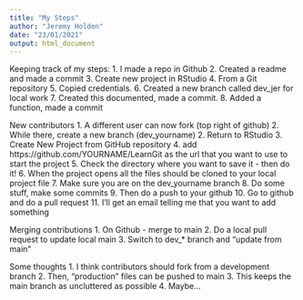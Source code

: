 ```yaml
---
title: "My Steps"
author: "Jeremy Holden"
date: "23/01/2021"
output: html_document
---
```


Keeping track of my steps:
1. I made a repo in Github
2. Created a readme and made a commit
3. Create new project in RStudio
4. From a Git repository
5. Copied credentials.
6. Created a new branch called dev_jer for local work
7. Created this documented, made a commit.
8. Added a function, made a commit

New contributors
1. A different user can now fork (top right of github)
2. While there, create a new branch (dev_yourname)
2. Return to RStudio
3. Create New Project from GitHub repository
4. add https://github.com/YOURNAME/LearnGit as the url that you want to use to start the project
5. Check the directory where you want to save it - then do it!
6. When the project opens all the files should be cloned to your local project file
7. Make sure you are on the dev_yourname branch
8. Do some stuff, make some commits
9. Then do a push to your github
10. Go to github and do a pull request
11. I'll get an email telling me that you want to add something

Merging contributions
1. On Github - merge to main
2. Do a local pull request to update local main
3. Switch to dev_* branch and "update from main"

Some thoughts
1. I think contributors should fork from a development branch
2. Then, "production" files can be pushed to main
3. This keeps the main branch as uncluttered as possible
4. Maybe... 